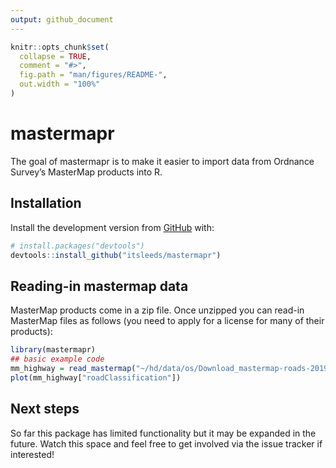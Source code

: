 ```yaml
---
output: github_document
---
```


<!-- README.md is generated from README.Rmd. Please edit that file -->

```r
knitr::opts_chunk$set(
  collapse = TRUE,
  comment = "#>",
  fig.path = "man/figures/README-",
  out.width = "100%"
)
```

# mastermapr

<!-- badges: start -->
<!-- badges: end -->

The goal of mastermapr is to make it easier to import data from Ordnance Survey's MasterMap products into R.

## Installation

<!-- You can install the released version of mastermapr from [CRAN](https://CRAN.R-project.org) with: -->

<!-- ``` r -->
<!-- install.packages("mastermapr") -->
<!-- ``` -->

Install the development version from [GitHub](https://github.com/) with:

``` r
# install.packages("devtools")
devtools::install_github("itsleeds/mastermapr")
```
## Reading-in mastermap data

MasterMap products come in a zip file.
Once unzipped you can read-in MasterMap files as follows (you need to apply for a license for many of their products):

```r
library(mastermapr)
## basic example code
mm_highway = read_mastermap("~/hd/data/os/Download_mastermap-roads-2019_1483661/MasterMap Highways Network_rami_3480319/", n = 3)
plot(mm_highway["roadClassification"])
```

## Next steps

So far this package has limited functionality but it may be expanded in the future.
Watch this space and feel free to get involved via the issue tracker if interested!
